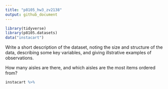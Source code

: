 ```yaml
---
title: "p8105_hw3_zv2138"
output: github_document
---
```


```r
library(tidyverse)
library(p8105.datasets)
data("instacart")
```

Write a short description of the dataset, noting the size and structure of the data, describing some key variables, and giving illstrative examples of observations. 


How many aisles are there, and which aisles are the most items ordered from?
```r
instacart %>% 
  
```

